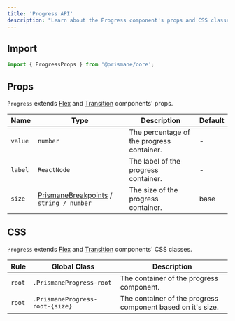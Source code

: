 ---
title: 'Progress API'
description: "Learn about the Progress component's props and CSS classes."
---

## Import

```js
import { ProgressProps } from '@prismane/core';
```

## Props

`Progress` extends [Flex](/docs/components-api/flex-api) and [Transition](/docs/components-api/transition-api) components' props.

| Name    | Type                                                                                              | Description                               | Default |
| ------- | ------------------------------------------------------------------------------------------------- | ----------------------------------------- | ------- |
| `value` | `number`                                                                                          | The percentage of the progress container. | -       |
| `label` | `ReactNode`                                                                                       | The label of the progress container.      | -       |
| `size`  | [PrismaneBreakpoints](/docs/getting-started/globals#prismanebreakpoints-type) / `string / number` | The size of the progress container.       | base    |

## CSS

`Progress` extends [Flex](/docs/components-api/flex-api) and [Transition](/docs/components-api/transition-api) components' CSS classes.

| Rule   | Global Class                    | Description                                                 |
| ------ | ------------------------------- | ----------------------------------------------------------- |
| `root` | `.PrismaneProgress-root`        | The container of the progress component.                    |
| `root` | `.PrismaneProgress-root-{size}` | The container of the progress component based on it's size. |
